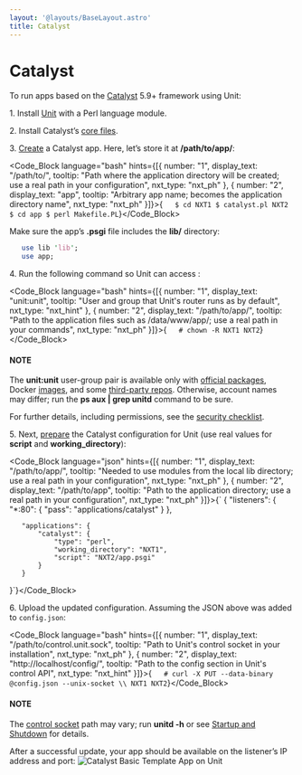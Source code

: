 ```yaml
---
layout: '@layouts/BaseLayout.astro'
title: Catalyst
---
```

# Catalyst

To run apps based on the [Catalyst](https://metacpan.org/dist/Catalyst-Manual) 5.9+ framework using Unit:

1\. Install [Unit](../installation.md#installation-precomp-pkgs) with a Perl language module.

2\. Install Catalyst’s [core files](https://metacpan.org/dist/Catalyst-Manual/view/lib/Catalyst/Manual/Intro.pod#Install).

3\. [Create](https://metacpan.org/dist/Catalyst-Manual/view/lib/Catalyst/Manual/Tutorial/02_CatalystBasics.pod#CREATE-A-CATALYST-PROJECT) a Catalyst app.  Here, let’s store it at **/path/to/app/**:

<Code_Block language="bash" hints={[{ number: "1", display_text: "/path/to/", tooltip: "Path where the application directory will be created; use a real path in your configuration", nxt_type: "nxt_ph" }, { number: "2", display_text: "app", tooltip: "Arbitrary app name; becomes the application directory name", nxt_type: "nxt_ph" }]}>{`   $ cd NXT1
   $ catalyst.pl NXT2
   $ cd app
   $ perl Makefile.PL`}</Code_Block>

Make sure the app’s **.psgi** file includes the **lib/** directory:

```perl
   use lib 'lib';
   use app;
```

4\. Run the following command so Unit can access :

<Code_Block language="bash" hints={[{ number: "1", display_text: "unit:unit", tooltip: "User and group that Unit's router runs as by default", nxt_type: "nxt_hint" }, { number: "2", display_text: "/path/to/app/", tooltip: "Path to the application files such as /data/www/app/; use a real path in your commands", nxt_type: "nxt_ph" }]}>{`   # chown -R NXT1 NXT2`}</Code_Block>

#### NOTE

The **unit:unit** user-group pair is available only with [official packages](../installation.md#installation-precomp-pkgs), Docker [images](../installation.md#installation-docker), and some [third-party repos](../installation.md#installation-community-repos).  Otherwise, account names may differ; run the **ps aux \| grep unitd** command to be sure.

For further details, including permissions, see the [security checklist](security.md#security-apps).

5\. Next, [prepare](../configuration.md#configuration-perl) the Catalyst configuration for Unit (use real values for **script** and **working\_directory**):

<Code_Block language="json" hints={[{ number: "1", display_text: "/path/to/app/", tooltip: "Needed to use modules from the local lib directory; use a real path in your configuration", nxt_type: "nxt_ph" }, { number: "2", display_text: "/path/to/app", tooltip: "Path to the application directory; use a real path in your configuration", nxt_type: "nxt_ph" }]}>{`   {
       "listeners": {
           "*:80": {
               "pass": "applications/catalyst"
           }
       },

       "applications": {
           "catalyst": {
               "type": "perl",
               "working_directory": "NXT1",
               "script": "NXT2/app.psgi"
           }
       }
   }`}</Code_Block>

6\. Upload the updated configuration.  Assuming the JSON above was added to `config.json`:

<Code_Block language="bash" hints={[{ number: "1", display_text: "/path/to/control.unit.sock", tooltip: "Path to Unit's control socket in your installation", nxt_type: "nxt_ph" }, { number: "2", display_text: "http://localhost/config/", tooltip: "Path to the config section in Unit's control API", nxt_type: "nxt_hint" }]}>{`   # curl -X PUT --data-binary @config.json --unix-socket \\
          NXT1 NXT2`}</Code_Block>

#### NOTE

The [control socket](../controlapi.md#configuration-socket) path may vary; run **unitd -h** or see [Startup and Shutdown](source.md#source-startup) for details.

After a successful update, your app should be available on the listener’s IP address and port: ![Catalyst Basic Template App on Unit](/catalyst.png)